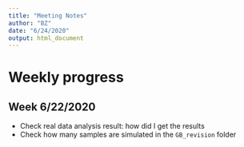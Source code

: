 ```yaml
---
title: "Meeting Notes"
author: "BZ"
date: "6/24/2020"
output: html_document
---
```



# Weekly progress

## Week 6/22/2020

  + Check real data analysis result: how did I get the results 
  + Check how many samples are simulated in the `GB_revision` folder